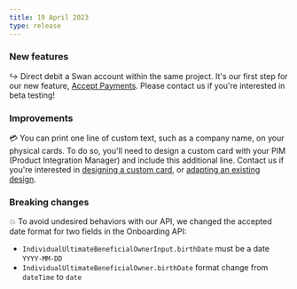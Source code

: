 ```yaml
---
title: 19 April 2023
type: release
---
```


### New features

↪️ Direct debit a Swan account within the same project.
It's our first step for our new feature, [Accept Payments](/topics/merchants/online/idd).
Please contact us if you're interested in beta testing!

### Improvements

💳 You can print one line of custom text, such as a company name, on your physical cards.
To do so, you'll need to design a custom card with your PIM (Product Integration Manager) and include this additional line.
Contact us if you're interested in [designing a custom card](/topics/cards/design/guide-custom), or [adapting an existing design](/topics/cards/physical/guide-print#print-additional-line).

### Breaking changes

💥 To avoid undesired behaviors with our API, we changed the accepted date format for two fields in the Onboarding API:

- `IndividualUltimateBeneficialOwnerInput.birthDate` must be a date `YYYY-MM-DD`
- `IndividualUltimateBeneficialOwner.birthDate` format change from `dateTime` to `date`
